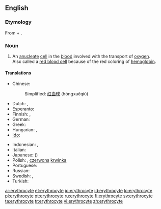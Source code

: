==English==

===Etymology===
From {{etyl|grc}} {{term|sc=polytonic|ἐρυθρός|tr=eruthrós||red|lang=grc}} + {{term|-cyte|lang=en}}.

===Noun===
{{en-noun}}

# {{cytology}} An [[anucleate]] [[cell]] in the [[blood]] involved with the transport of [[oxygen]].  Also called a [[red blood cell]] because of the red coloring of [[hemoglobin]].

====Translations====
{{trans-top|a red blood cell}}
* Chinese:
*: Simplified: [[红血球]] (hóngxuěqiú)
* Dutch: {{t-|nl|erytrocyt|m}}, {{t|nl|rode bloedcel|f|m}}
* Esperanto: {{t|eo|eritrocito}}
* Finnish: {{t+|fi|punasolu}}, {{t+|fi|erytrosyytti}}
* German: {{t|de|Erythrozyt|m}}
* Greek: {{t-|el|ερυθρό αιμοσφαίριο|n|tr=erythró aimosfaírio}}
* Hungarian: {{t+|hu|vörösvérsejt}}, {{t-|hu|eritrocita}}
* [[Ido]]: {{t+|io|eritrocito|xs=Ido}}
{{trans-mid}}
* Indonesian: {{t|id|eritrosit|xs=Indonesian}}, {{t|id|sel darah merah|xs=Indonesian}}
* Italian: {{t-|it|eritrocito|m}}
* Japanese: {{t-|ja|赤血球}} ({{t|ja|せっけっきゅう|tr=sekkekkyū}})
* Polish: {{t+|pl|erytrocyt|m}}, [[czerwona]] [[krwinka]] {{f}}
* Portuguese: {{t|pt|eritrócito}}
* Russian: {{t|ru|эритроцит}}
* Swedish: {{t+|sv|erytrocyt}}, {{t|sv|röd blodkropp}}
* Turkish: {{t+|tr|alyuvar}}
{{trans-bottom}}

[[ar:erythrocyte]]
[[et:erythrocyte]]
[[io:erythrocyte]]
[[id:erythrocyte]]
[[lo:erythrocyte]]
[[pl:erythrocyte]]
[[pt:erythrocyte]]
[[ru:erythrocyte]]
[[fi:erythrocyte]]
[[sv:erythrocyte]]
[[ta:erythrocyte]]
[[tr:erythrocyte]]
[[vi:erythrocyte]]
[[zh:erythrocyte]]